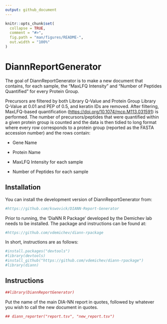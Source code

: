 ```yaml
---
output: github_document
---
```


```r
knitr::opts_chunk$set(
  collapse = TRUE,
  comment = "#>",
  fig.path = "man/figures/README-",
  out.width = "100%"
)
```

# DiannReportGenerator

The goal of DiannReportGenerator is to make a new document that contains, for each sample, the "MaxLFQ Intensity" and "Number of Peptides Quantified" for every Protein Group.

Precursors are filtered by both Library Q-Value and Protein Group Library Q-Value at 0.01 and PEP of 0.5, and keratin IDs are removed. After filtering, MaxLFQ-based quantification (<https://doi.org/10.1074/mcp.M113.031591>) is performed. The number of precursors/peptides that were quantified within a given protein group is counted and the data is then tidied to long format where every row corresponds to a protein group (reported as the FASTA accession number) and the rows contain:

-   Gene Name

-   Protein Name

-   MaxLFQ Intensity for each sample

-   Number of Peptides for each sample

## Installation

You can install the development version of DiannReportGenerator from:

``` r
#https://github.com/kswovick/DIANN-Report-Generator
```

Prior to running, the 'DiaNN R Package' developed by the Demichev lab needs to be installed. The package and instructions can be found at:

``` r
#https://github.com/vdemichev/diann-rpackage
```

In short, instructions are as follows:

``` r
#install.packages("devtools")
#library(devtools)
#install_github("https://github.com/vdemichev/diann-rpackage")
#library(diann)
```

## Instructions

``` r
##library(DiannReportGenerator)
```

Put the name of the main DIA-NN report in quotes, followed by whatever you wish to call the new document in quotes.

``` r
## diann_reporter("report.tsv", "new_report.tsv")
```

